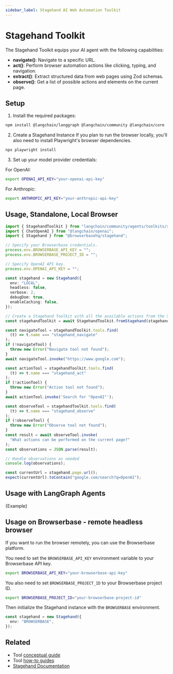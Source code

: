 ```yaml
---
sidebar_label: Stagehand AI Web Automation Toolkit
---
```



# Stagehand Toolkit

The Stagehand Toolkit equips your AI agent with the following capabilities:

- **navigate()**: Navigate to a specific URL.
- **act()**: Perform browser automation actions like clicking, typing, and navigation.
- **extract()**: Extract structured data from web pages using Zod schemas.
- **observe()**: Get a list of possible actions and elements on the current page.

## Setup

1. Install the required packages:

```bash
npm install @langchain/langgraph @langchain/community @langchain/core
```

2. Create a Stagehand Instance
   If you plan to run the browser locally, you'll also need to install Playwright's browser dependencies.

```bash
npx playwright install
```

3. Set up your model provider credentials:

For OpenAI:

```bash
export OPENAI_API_KEY="your-openai-api-key"
```

For Anthropic:

```bash
export ANTHROPIC_API_KEY="your-anthropic-api-key"
```

## Usage, Standalone, Local Browser

```typescript
import { StagehandToolkit } from "langchain/community/agents/toolkits/stagehand";
import { ChatOpenAI } from "@langchain/openai";
import { Stagehand } from "@browserbasehq/stagehand";

// Specify your Browserbase credentials.
process.env.BROWSERBASE_API_KEY = "";
process.env.BROWSERBASE_PROJECT_ID = "";

// Specify OpenAI API key.
process.env.OPENAI_API_KEY = "";

const stagehand = new Stagehand({
  env: "LOCAL",
  headless: false,
  verbose: 2,
  debugDom: true,
  enableCaching: false,
});

// Create a Stagehand Toolkit with all the available actions from the Stagehand.
const stagehandToolkit = await StagehandToolkit.fromStagehand(stagehand);

const navigateTool = stagehandToolkit.tools.find(
  (t) => t.name === "stagehand_navigate"
);
if (!navigateTool) {
  throw new Error("Navigate tool not found");
}
await navigateTool.invoke("https://www.google.com");

const actionTool = stagehandToolkit.tools.find(
  (t) => t.name === "stagehand_act"
);
if (!actionTool) {
  throw new Error("Action tool not found");
}
await actionTool.invoke('Search for "OpenAI"');

const observeTool = stagehandToolkit.tools.find(
  (t) => t.name === "stagehand_observe"
);
if (!observeTool) {
  throw new Error("Observe tool not found");
}
const result = await observeTool.invoke(
  "What actions can be performed on the current page?"
);
const observations = JSON.parse(result);

// Handle observations as needed
console.log(observations);

const currentUrl = stagehand.page.url();
expect(currentUrl).toContain("google.com/search?q=OpenAI");
```

## Usage with LangGraph Agents

<CodeBlock language="typescript">{Example}</CodeBlock>

## Usage on Browserbase - remote headless browser

If you want to run the browser remotely, you can use the Browserbase platform.

You need to set the `BROWSERBASE_API_KEY` environment variable to your Browserbase API key.

```bash
export BROWSERBASE_API_KEY="your-browserbase-api-key"
```

You also need to set `BROWSERBASE_PROJECT_ID` to your Browserbase project ID.

```bash
export BROWSERBASE_PROJECT_ID="your-browserbase-project-id"
```

Then initialize the Stagehand instance with the `BROWSERBASE` environment.

```typescript
const stagehand = new Stagehand({
  env: "BROWSERBASE",
});
```

## Related

- Tool [conceptual guide](/oss/concepts/tools)
- Tool [how-to guides](/oss/how-to/#tools)
- [Stagehand Documentation](https://github.com/browserbase/stagehand#readme)
